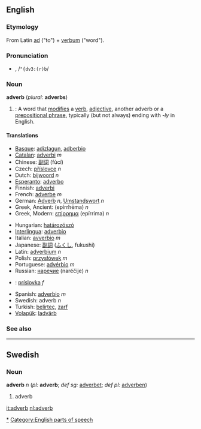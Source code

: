 {{See|Adverb}}
{{wikipedia}}
==English==
===Etymology===
From Latin [[ad]] ("to") + [[verbum]] ("word").

===Pronunciation===
*{{IPA|/ˈædvɜː(r)b/}}, /<tt>"{dv3:(r)b</tt>/

===Noun===
'''adverb''' (''plural:'' '''adverbs''')

#{{grammar}}: A word that [[modify|modifies]] a [[verb]], [[adjective]], another adverb or a [[prepositional phrase]], typically (but not always) ending with ''-ly'' in English.

====Translations====
{{top}}
*[[Basque]]: [[adizlagun]], [[adberbio]]
*[[Catalan]]: [[adverbi]] ''m''
*Chinese: [[副词]] (fùcí)
*Czech: [[příslovce]] ''n''
*Dutch: [[bijwoord]] ''n''
*[[Esperanto]]: [[adverbo]]
*Finnish: [[adverbi]]
*French: [[adverbe]] ''m''
*German: [[Adverb]] ''n'', [[Umstandswort]] ''n''
*Greek, Ancient: {{IPAchar|[[ἐπίρρημα]]}} (epírrhēma) ''n''
*Greek, Modern: [[επίρρημα]] (epírrima) ''n''
{{mid}}
*Hungarian: [[határozószó]]
*[[Interlingua]]: [[adverbio]]
*Italian: [[avverbio]] ''m''
*Japanese: [[副詞]] ([[ふくし]], fukushi)
*Latin: [[adverbium]] ''n''
*Polish: [[przysłówek]] ''m''
*Portuguese: [[advérbio]] ''m''
*Russian: [[наречие]] (naréčije) ''n''
*{{sk}}: [[príslovka#Slovak|príslovka]] ''f''
*Spanish: [[adverbio]] ''m''
*Swedish: adverb ''n''
*Turkish: [[belirteç]], [[zarf]]
*[[Volapük]]: [[ladvärb]]
{{bottom}}

===See also===
[[Category:English adverbs|*]]
[[Category:English parts of speech]]

----
==Swedish==
===Noun===
'''adverb''' ''n'' (''pl:'' '''adverb'''; ''def sg:'' [[adverbet]]; ''def pl:'' [[adverben]])

#adverb

[[it:adverb]]
[[nl:adverb]]
